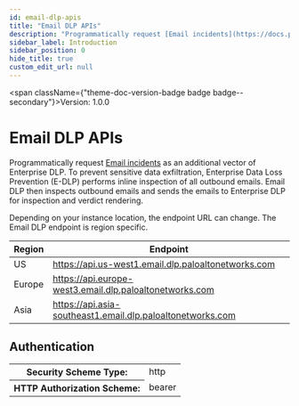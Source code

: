 ```yaml
---
id: email-dlp-apis
title: "Email DLP APIs"
description: "Programmatically request [Email incidents](https://docs.paloaltonetworks.com/enterprise-dlp/enterprise-dlp-admin/configure-enterprise-dlp/email-dlp/how-does-email-dlp-work) as an additional vector of Enterprise DLP. To prevent sensitive data exfiltration, Enterprise Data Loss Prevention (E-DLP) performs inline inspection of all outbound emails. Email DLP then inspects outbound emails and sends the emails to Enterprise DLP for inspection and verdict rendering."
sidebar_label: Introduction
sidebar_position: 0
hide_title: true
custom_edit_url: null
---
```



<span className={"theme-doc-version-badge badge badge--secondary"}>Version: 1.0.0</span>

<h1 className={"openapi__heading"}>Email DLP APIs</h1>



Programmatically request [Email incidents](https://docs.paloaltonetworks.com/enterprise-dlp/enterprise-dlp-admin/configure-enterprise-dlp/email-dlp/how-does-email-dlp-work) as an additional vector of Enterprise DLP. To prevent sensitive data exfiltration, Enterprise Data Loss Prevention (E-DLP) performs inline inspection of all outbound emails. Email DLP then inspects outbound emails and sends the emails to Enterprise DLP for inspection and verdict rendering.

Depending on your instance location, the endpoint URL can change. The Email DLP endpoint is region specific.

| Region   | Endpoint                                                  |
| --------| ------------------    |
| US       | https://api.us-west1.email.dlp.paloaltonetworks.com       |
| Europe   | https://api.europe-west3.email.dlp.paloaltonetworks.com   |
| Asia   | https://api.asia-southeast1.email.dlp.paloaltonetworks.com  |


<div style={{"marginBottom":"2rem"}}><h2 id={"authentication"} style={{"marginBottom":"1rem"}}>Authentication</h2><SchemaTabs className={"openapi-tabs__security-schemes"}><TabItem label={"HTTP: Bearer Auth"} value={"Bearer"}><div><table><tbody><tr><th>Security Scheme Type:</th><td>http</td></tr><tr><th>HTTP Authorization Scheme:</th><td>bearer</td></tr></tbody></table></div></TabItem></SchemaTabs></div>
      